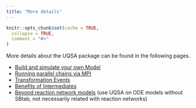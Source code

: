 ```yaml
---
title: "More details"
---
```


```r
knitr::opts_chunk$set(cache = TRUE,
  collapse = TRUE,
  comment = "#>"
)
```

More details about the UQSA package can be found in the following pages.

- [Build and simulate your own Model](./user_model.html)
- [Running parallel chains via MPI](./mpi.html)
- [Transformation Events](./events.html)
- [Benefits of Intermediates](./intermediateFiles.html)
- [Beyond reaction network models](./ODE-Model.html) (use UQSA on ODE models without SBtab, not necessarily related with reaction networks)
